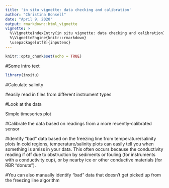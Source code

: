 ```yaml
---
title: 'in situ vignette: data checking and calibration'
author: "Christina Bonsell"
date: "April 9, 2020"
output: rmarkdown::html_vignette
vignette: >
  %\VignetteIndexEntry{in situ vignette: data checking and calibration}
  %\VignetteEngine{knitr::rmarkdown}
  \usepackage[utf8]{inputenc}
---
```


```r
knitr::opts_chunk$set(echo = TRUE)
```

#Some intro text

```r
library(insitu)
```

#Calculate salinity



#easily read in files from different instrument types 


#Look at the data

Simple timeseries plot



#Calibrate the data based on readings from a more recently-calibrated sensor



#Identify "bad" data based on the freezing line from temperature/salinity plots
In cold regions, temperature/salinity plots can easily tell you when something is amiss in your data. This often occurs because the conductivity reading if off due to obstruction by sediments or fouling (for instruments with a conductivity cup), or by nearby ice or other conductive materials (for RBR "donuts"). 


#You can also manually identify "bad" data that doesn't get picked up from the freezing line algorithm
